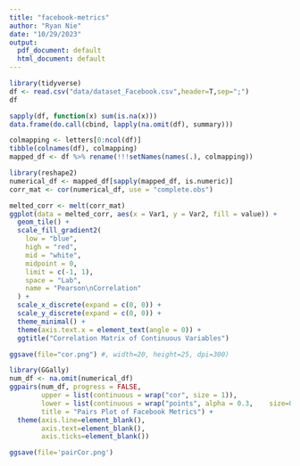 ```yaml
---
title: "facebook-metrics"
author: "Ryan Nie"
date: "10/29/2023"
output:
  pdf_document: default
  html_document: default
---
```


```r
library(tidyverse)
df <- read.csv("data/dataset_Facebook.csv",header=T,sep=";")
df
```

```r
sapply(df, function(x) sum(is.na(x)))
data.frame(do.call(cbind, lapply(na.omit(df), summary)))
```

```r
colmapping <- letters[0:ncol(df)]
tibble(colnames(df), colmapping)
mapped_df <- df %>% rename(!!!setNames(names(.), colmapping))
```

```r
library(reshape2)
numerical_df <- mapped_df[sapply(mapped_df, is.numeric)]
corr_mat <- cor(numerical_df, use = "complete.obs")

melted_corr <- melt(corr_mat)
ggplot(data = melted_corr, aes(x = Var1, y = Var2, fill = value)) +
  geom_tile() +
  scale_fill_gradient2(
    low = "blue",
    high = "red",
    mid = "white",
    midpoint = 0,
    limit = c(-1, 1),
    space = "Lab",
    name = "Pearson\nCorrelation"
  ) +
  scale_x_discrete(expand = c(0, 0)) +
  scale_y_discrete(expand = c(0, 0)) +
  theme_minimal() +
  theme(axis.text.x = element_text(angle = 0)) + 
  ggtitle("Correlation Matrix of Continuous Variables")

ggsave(file="cor.png") #, width=20, height=25, dpi=300)
```

```r
library(GGally)
num_df <- na.omit(numerical_df)
ggpairs(num_df, progress = FALSE, 
        upper = list(continuous = wrap("cor", size = 1)),
        lower = list(continuous = wrap("points", alpha = 0.3,    size=0.05)),
        title = "Pairs Plot of Facebook Metrics") +
  theme(axis.line=element_blank(), 
        axis.text=element_blank(),
        axis.ticks=element_blank())

ggsave(file='pairCor.png')
```
